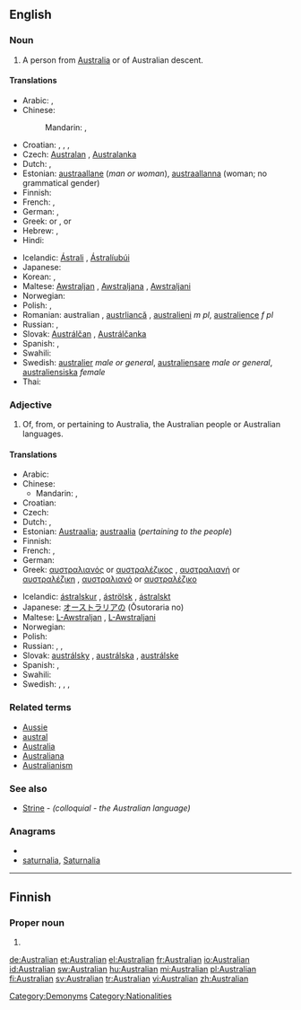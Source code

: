 ==English==

===Noun===
{{en-noun}}

# A person from [[Australia]] or of Australian descent.

====Translations====
{{trans-top|a person from Australia or of Australian descent}}
* Arabic: {{t|ar|أسترالي|m|tr='ustraaliy|sc=Arab}},  {{t|ar|أسترالية|f|tr='ustraalíyya|sc=Arab}}
* Chinese:
*: Mandarin: {{t|zh|澳大利亞人|sc=Hani}}, {{t|zh|澳大利亚人|tr=Aòdàlìyàrén|sc=Hani}}
* Croatian: {{t-|hr|Australac|m|alt=Austrálac}}, {{t-|hr|Australka|f|alt=Aùstrālka}}, {{t-|hr|Australijanac|m|alt=Australijánac}}, {{t-|hr|Australijanka|f|alt=Australìjānka}}
* Czech: [[Australan]] {{m}}, [[Australanka]] {{f}}
* Dutch: {{t+|nl|Australiër|m}}, {{t-|nl|Australische|f}}
* Estonian: [[austraallane]] (''man or woman''), [[austraallanna]] (woman; no grammatical gender)
* Finnish: {{t+|fi|australialainen}}
* French: {{t+|fr|Australien|m}}, {{t-|fr|Australienne|f}}
* German: {{t+|de|Australier|m}}, {{t+|de|Australierin|f}}
* Greek: {{t|el|Αυστραλός|m|tr=Afstralós|sc=Grek}} or {{t|el|Αυστραλέζος|m|tr=Afstralézos|sc=Grek}},  {{t|el|Αυστραλή|f|tr=Afstralí|sc=Grek}} or {{t|el|Αυστραλέζα|f|tr=Afstraléza|sc=Grek}}
* Hebrew: {{t|he|אוסטרלי|m|tr=ost'rali|sc=Hebr}},  {{t|he|אוסטרלית|f|tr=ost'ralit|sc=Hebr}}
* Hindi: {{t|hi|आस्ट्रेलियन|tr=āsṭrēliyan|sc=Deva}}
{{trans-mid}}
* Icelandic: [[Ástrali]] {{m}}, [[Ástralíubúi]] {{m}}
* Japanese: {{t|ja|オーストラリア人|tr=Ōsutoraria-jin|sc=Jpan}}
* Korean: {{t|ko|오스트레일리아 사람|tr=Oseuteureillia saram|sc=Kore}},  {{t|ko|호주 사람|tr=Hoju saram|sc=Kore}}
* Maltese: [[Awstraljan]] {{m}}, [[Awstraljana]] {{f}}, [[Awstraljani]] {{p}}
* Norwegian: {{t+|no|australier|m}}
* Polish: {{t+|pl|Australijczyk|m}}, {{t+|pl|Australijka|f}}
* Romanian: australian {{m}}, [[austrliancă]] {{f}}, [[australieni]] ''m pl'', [[australience]] ''f pl''
* Russian: {{t+|ru|австралиец|m|tr=avstralíjec|sc=Cyrl}}, {{t+|ru|австралийка|f|tr=avstralíjka|sc=Cyrl}}
* Slovak: [[Austrálčan]] {{m}}, [[Austrálčanka]] {{f}}
* Spanish: {{t+|es|australiano|m}}, {{t-|es|australiana|f}}
* Swahili: {{t|sw|waustralia|xs=Swahili}}
* Swedish: [[australier]] ''male or general'', [[australiensare]] ''male or general'', [[australiensiska]] ''female''
* Thai: {{t|th|ชาวออสเตรเลีย|tr=chao ààwtdraelia|sc=Thai}}
{{trans-bottom}}

===Adjective===
{{en-adj|-}}

# Of, from, or pertaining to Australia, the Australian people or Australian languages.

====Translations====
{{trans-top|of, from, or pertaining to Australia, the Australian people or languages}}
* Arabic: {{t|ar|أسترالي|tr='ustraaliy|sc=Arab}}
* Chinese:
** Mandarin: {{t|zh|澳大利亞|alt=澳大利亞的|sc=Hani}}, {{t|zh|澳大利亚|tr=Aòdàlìyà de|alt=澳大利亚的|sc=Hani}}
* Croatian: {{t-|hr|australski|alt=aùstrālskī}}
* Czech: {{t-|cs|australský|m}}
* Dutch: {{t+|nl|Australisch}}, {{t-|nl|Australische}}
* Estonian: [[Austraalia]]; [[austraalia]] (''pertaining to the people'')
* Finnish: {{t+|fi|australialainen}}
* French: {{t+|fr|Australien|m}}, {{t-|fr|Australienne|f}}
* German: {{t+|de|australisch}}
* Greek: [[αυστραλιανός]] {{m}} or [[αυστραλέζικος]] {{m}}, [[αυστραλιανή]] {{f}} or [[αυστραλέζικη]] {{f}}, [[αυστραλιανό]] {{n}} or [[αυστραλέζικο]] {{n}}
{{trans-mid}}
* Icelandic: [[ástralskur]] {{m}}, [[áströlsk]] {{f}}, [[ástralskt]] {{n}}
* Japanese: [[オーストラリア]]の (Ōsutoraria no)
* Maltese: [[L-Awstraljan]] {{m}}, [[L-Awstraljani]] {{p}}
* Norwegian: {{t-|no|australsk}}
* Polish: {{t+|pl|australijski|m}}
* Russian: {{t|ru|австралийский|m|tr=avstralíjskij|sc=Cyrl}},  {{t|ru|австралийская|f|tr=avstralíjskaja|sc=Cyrl}},  {{t|ru|австралийское|n|tr=avstralíjskoje|sc=Cyrl}}
* Slovak: [[austrálsky]] {{m}}, [[austrálska]] {{f}}, [[austrálske]] {{n}}
* Spanish: {{t+|es|australiano|m}}, {{t-|es|australiana|f}}
* Swahili: {{t|sw|waustralia|xs=Swahili}}
* Swedish: {{t+|sv|australiensisk}}, {{t+|sv|australiensiskt}}, {{t+|sv|australiensiske}}, {{t+|sv|australiensiska}}
{{trans-bottom}}

===Related terms===
* [[Aussie]]
* [[austral]]
* [[Australia]]
* [[Australiana]]
* [[Australianism]]

===See also===
* [[Strine]] - ''(colloquial - the Australian language)''

===Anagrams===
* {{alphagram|aaailnrstu}}
* [[saturnalia#English|saturnalia]], [[Saturnalia#English|Saturnalia]]

[[Category:Demonyms]]
[[Category:Nationalities]]

----

==Finnish==

===Proper noun===
{{infl|fi|proper noun form}}

# {{fi-form of|type=proper noun|case=genitive|pl=singular|[[Australia#Finnish|Australia]]}}

[[de:Australian]]
[[et:Australian]]
[[el:Australian]]
[[fr:Australian]]
[[io:Australian]]
[[id:Australian]]
[[sw:Australian]]
[[hu:Australian]]
[[mi:Australian]]
[[pl:Australian]]
[[fi:Australian]]
[[sv:Australian]]
[[tr:Australian]]
[[vi:Australian]]
[[zh:Australian]]